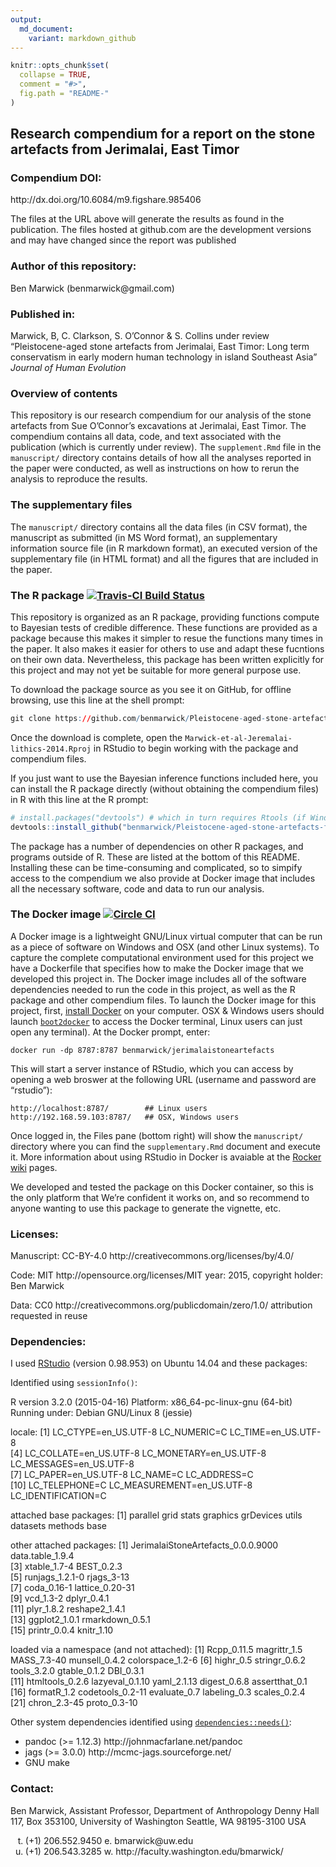 ---
output:
  md_document:
    variant: markdown_github
---

<!-- README.md is generated from README.Rmd. Please edit that file -->

```{r, echo = FALSE}
knitr::opts_chunk$set(
  collapse = TRUE,
  comment = "#>",
  fig.path = "README-"
)
```
## Research compendium for a report on the stone artefacts from Jerimalai, East Timor

### Compendium DOI: 
 
http://dx.doi.org/10.6084/m9.figshare.985406

The files at the URL above will generate the results as found in the publication. The files hosted at github.com are the development versions and may have changed since the report was published

### Author of this repository:

Ben Marwick (benmarwick@gmail.com)

### Published in: 

Marwick, B, C. Clarkson, S. O'Connor & S. Collins under review "Pleistocene-aged stone artefacts from Jerimalai, East Timor: Long term conservatism in early modern human technology in island Southeast Asia" _Journal of Human Evolution_

### Overview of contents

This repository is our research compendium for our analysis of the stone artefacts from Sue O'Connor's excavations at Jerimalai, East Timor. The compendium contains all data, code, and text associated with the publication (which is currently under review). The `supplement.Rmd` file in the `manuscript/` directory contains details of how all the analyses reported in the paper were conducted, as well as instructions on how to rerun the analysis to reproduce the results. 

### The supplementary files

The `manuscript/` directory contains all the data files (in CSV format), the manuscript as submitted (in MS Word format), an supplementary information source file (in R markdown format), an executed version of the supplementary file (in HTML format) and all the figures that are included in the paper. 

### The R package [![Travis-CI Build Status](https://travis-ci.org/benmarwick/Pleistocene-aged-stone-artefacts-from-Jerimalai--East-Timor.png?branch=master)](https://travis-ci.org/benmarwick/Pleistocene-aged-stone-artefacts-from-Jerimalai--East-Timor)

This repository is organized as an R package, providing functions compute to Bayesian tests of credible difference. These functions are provided as a package because this makes it simpler to resue the functions many times in the paper. It also makes it easier for others to use and adapt these fucntions on their own data. Nevertheless, this package has been written explicitly for this project and may not yet be suitable for more general purpose use. 

To download the package source as you see it on GitHub, for offline browsing, use this line at the shell prompt:

```{r eval=FALSE}
git clone https://github.com/benmarwick/Pleistocene-aged-stone-artefacts-from-Jerimalai--East-Timor.git
```

Once the download is complete, open the `Marwick-et-al-Jeremalai-lithics-2014.Rproj` in RStudio to begin working with the package and compendium files. 

If you just want to use the Bayesian inference functions included here, you can install the R package directly (without obtaining the compendium files) in R with this line at the R prompt:

```{r eval=FALSE}
# install.packages("devtools") # which in turn requires Rtools (if Windows) or Xcode (if OSX)
devtools::install_github("benmarwick/Pleistocene-aged-stone-artefacts-from-Jerimalai--East-Timor")
```

The package has a number of dependencies on other R packages, and programs outside of R. These are listed at the bottom of this README. Installing these can be time-consuming and complicated, so to simpify access to the compendium we also provide at Docker image that includes all the necessary software, code and data to run our analysis. 

### The Docker image [![Circle CI](https://circleci.com/gh/benmarwick/Pleistocene-aged-stone-artefacts-from-Jerimalai--East-Timor.svg?style=shield&circle-token=:circle-token)](https://circleci.com/gh/benmarwick/Pleistocene-aged-stone-artefacts-from-Jerimalai--East-Timor)

A Docker image is a lightweight GNU/Linux virtual computer that can be run as a piece of software on Windows and OSX (and other Linux systems). To capture the complete computational environment used for this project we have a Dockerfile that specifies how to make the Docker image that we developed this project in. The Docker image includes all of the software dependencies needed to run the code in this project, as well as the R package and other compendium files. To launch the Docker image for this project, first, [install Docker](https://docs.docker.com/installation/) on your computer. OSX & Windows users should launch [`boot2docker`](http://boot2docker.io/) to access the Docker terminal, Linux users can just open any terminal). At the Docker prompt, enter:

    docker run -dp 8787:8787 benmarwick/jerimalaistoneartefacts

This will start a server instance of RStudio, which you can access by opening a web broswer at the following URL (username and password are "rstudio"):

    http://localhost:8787/        ## Linux users
    http://192.168.59.103:8787/   ## OSX, Windows users

Once logged in, the Files pane (bottom right) will show the `manuscript/` directory where you can find the `supplementary.Rmd` document and execute it. More information about using RStudio in Docker is avaiable at the [Rocker](https://github.com/rocker-org) [wiki](https://github.com/rocker-org/rocker/wiki/Using-the-RStudio-image) pages.
 
We developed and tested the package on this Docker container, so this is the only platform that We're confident it works on, and so recommend to anyone wanting to use this package to generate the vignette, etc. 


### Licenses:

Manuscript:  CC-BY-4.0 http://creativecommons.org/licenses/by/4.0/

Code: MIT http://opensource.org/licenses/MIT year: 2015, copyright holder: Ben Marwick

Data: CC0 http://creativecommons.org/publicdomain/zero/1.0/ attribution requested in reuse

### Dependencies:

I used [RStudio](http://www.rstudio.com/products/rstudio/) (version 0.98.953) on Ubuntu 14.04 and these packages:

Identified using `sessionInfo()`:

R version 3.2.0 (2015-04-16)
Platform: x86_64-pc-linux-gnu (64-bit)
Running under: Debian GNU/Linux 8 (jessie)

locale:
 [1] LC_CTYPE=en_US.UTF-8       LC_NUMERIC=C               LC_TIME=en_US.UTF-8       
 [4] LC_COLLATE=en_US.UTF-8     LC_MONETARY=en_US.UTF-8    LC_MESSAGES=en_US.UTF-8   
 [7] LC_PAPER=en_US.UTF-8       LC_NAME=C                  LC_ADDRESS=C              
[10] LC_TELEPHONE=C             LC_MEASUREMENT=en_US.UTF-8 LC_IDENTIFICATION=C       

attached base packages:
[1] parallel  grid      stats     graphics  grDevices utils     datasets  methods   base     

other attached packages:
 [1] JerimalaiStoneArtefacts_0.0.0.9000 data.table_1.9.4                  
 [3] xtable_1.7-4                       BEST_0.2.3                        
 [5] runjags_1.2.1-0                    rjags_3-13                        
 [7] coda_0.16-1                        lattice_0.20-31                   
 [9] vcd_1.3-2                          dplyr_0.4.1                       
[11] plyr_1.8.2                         reshape2_1.4.1                    
[13] ggplot2_1.0.1                      rmarkdown_0.5.1                   
[15] printr_0.0.4                       knitr_1.10                        

loaded via a namespace (and not attached):
 [1] Rcpp_0.11.5      magrittr_1.5     MASS_7.3-40      munsell_0.4.2    colorspace_1.2-6
 [6] highr_0.5        stringr_0.6.2    tools_3.2.0      gtable_0.1.2     DBI_0.3.1       
[11] htmltools_0.2.6  lazyeval_0.1.10  yaml_2.1.13      digest_0.6.8     assertthat_0.1  
[16] formatR_1.2      codetools_0.2-11 evaluate_0.7     labeling_0.3     scales_0.2.4    
[21] chron_2.3-45     proto_0.3-10 

Other system dependencies identified using [`dependencies::needs()`](https://github.com/ropensci/dependencies): 

- pandoc (>= 1.12.3) http://johnmacfarlane.net/pandoc
- jags (>= 3.0.0) http://mcmc-jags.sourceforge.net/
- GNU make

### Contact: 

Ben Marwick, Assistant Professor, Department of Anthropology
Denny Hall 117, Box 353100, University of Washington
Seattle, WA 98195-3100 USA

t. (+1) 206.552.9450   e. bmarwick@uw.edu
f. (+1) 206.543.3285   w. http://faculty.washington.edu/bmarwick/ 